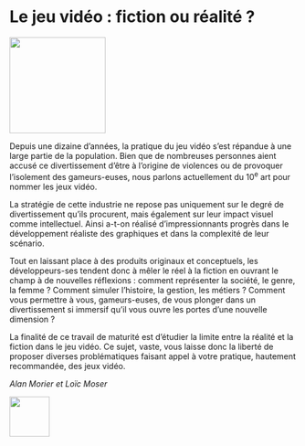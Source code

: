 # Le jeu vidéo : fiction ou réalité\ ?

\vspace{\stretch{1}}

::: {.center data-latex=""}
![](images/le-jeu-video-fiction-ou-realite.jpg){height=12em}
:::

\vspace{\stretch{1}}

Depuis une dizaine d'années, la pratique du jeu vidéo s'est répandue à une large partie de la population. Bien que de nombreuses personnes aient accusé ce divertissement d'être à l'origine de violences ou de provoquer l'isolement des gameurs-euses, nous parlons actuellement du 10^e^ art pour nommer les jeux vidéo.

La stratégie de cette industrie ne repose pas uniquement sur le degré de divertissement qu'ils procurent, mais également sur leur impact visuel comme intellectuel. Ainsi a-t-on réalisé d'impressionnants progrès dans le développement réaliste des graphiques et dans la complexité de leur scénario. 

Tout en laissant place à des produits originaux et conceptuels, les développeurs-ses tendent donc à mêler le réel à la fiction en ouvrant le champ à de nouvelles réflexions : comment représenter la société, le genre, la femme\ ? Comment simuler l'histoire, la gestion, les métiers\ ? Comment vous permettre à vous, gameurs-euses, de vous plonger dans un divertissement si immersif qu'il vous ouvre les portes d'une nouvelle dimension\ ?

\clearpage

La finalité de ce travail de maturité est d'étudier la limite entre la réalité et la fiction dans le jeu vidéo. Ce sujet, vaste, vous laisse donc la liberté de proposer diverses problématiques faisant appel à votre pratique, hautement recommandée, des jeux vidéo.

::: {.signature data-latex=""}
_Alan Morier et Loïc Moser_
:::

::: {.flushright data-latex=""}
![](images/le-jeu-video-fiction-ou-realite-2.jpg){height=5em}
:::
